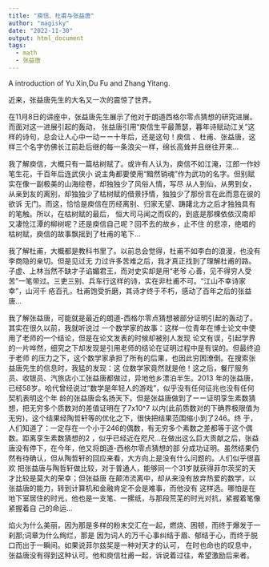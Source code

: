 ```yaml
---
title: "庾信、杜甫与张益唐"
author: "magisky"
date: "2022-11-30"
output: html_document
tags:
  - math
  - 张益唐
---
```


A introduction of Yu Xin,Du Fu and Zhang Yitang.

<!--more-->

近来，张益唐先生的大名又一次的震惊了世界。

在11月8日的讲座中，张益唐先生展示了他对于朗道西格尔零点猜想的研究进展。而面对这一进展引起的轰动，
张益唐引用“庾信生平最萧瑟，暮年诗赋动江关”这样的诗句，总会让人心中一动ーー十年后，还是这句！庾信
、杜甫、张益唐，这样三个名字仿佛长江前赴后继的每一条浪尖一样，绵长高耸并且继往开来…


我了解庾信，大概只有一篇枯树赋了。或许有人认为，庾信不如江淹，江郎一作妙笔生花，千百年后连武侠小
说主角都要使用“黯然销魂”作为武功的名字。但别赋实在像一副极美的山海绘卷，却独独少了风俗人情，写尽
从人到仙，从男到女，从亲到友的离别，却独独少了枯树赋的借景抒情，独独少了那份言在此而意在彼的欲诉
无门。而这，恰恰是庾信在历经离别、归家无望、踌躇北方之后才独独具有的笔触。所以，在枯树赋的最后，
恒大司马闻之而叹的，到底是那棵依依汉南却又凄怆江潭的柳树呢？还是庾信自己呢？回不去的故乡，止不住
的悲凉，绝唱的枯树赋，庾信的故事飘摇到了杜甫的笔下…

我了解杜甫，大概都是教科书里了。以前总会觉得，杜甫不如李白的浪漫，也没有李商隐的亲切。但是见过无
力过许多苦难之后，我才真正找到了理解杜甫的路。子虚、上林当然不缺才子谄媚君王，而对史实却是用“老爷
心善，见不得穷人受苦”一笔带过。三吏三别、兵车行这样的诗，实在非杜甫不可。“江山不幸诗家幸”，山河千
疮百孔，杜甫饱受折磨，其诗才终于不朽，感动了百年之后的张益唐…

我了解张益唐，可能就是最近的朗道-西格尔零点猜想被部分证明引起的轰动了。其实在很久以前，我就听说过
一个数学家的故事：这样一位青年在博士论文中使用了老师的一个结论，但是在论文发表的时候却被别人发现
论文有误，引起学界的一片哗然，细究之下却发现是引用老师的结论在证明过程中是有误的。但最终迫于老师
的压力之下，这个数学家承担了所有的后果，也因此穷困潦倒。在搜索张益唐先生的信息时，我猛的发现：这
位数学家竟然就是他！这之后，餐厅服务员、收银员、汽旅店小工张益唐都做过，异地他乡漂泊半生。2013 
年的张益唐，已经58岁。哈代曾经说过“数学是年轻人的游戏”，似乎没有任何征兆也没有任何契机表明这个年
龄的张益唐会名扬天下。但是张益唐做到了ーー证明孪生素数猜想，把无穷多个质数对的差值证明在了7x10^7
以内(此前质数对的下确界极限值为无穷)，这个结果经陶哲轩等的优化之下，很快把结果范围缩小到了246。终
于，人们知道了：一定存在一个小于246的偶数，有无穷多个素数之差都等于这个偶数。距离孪生素数猜想的2
，似乎已经近在咫尺…在做出这么巨大贡献之后，张益唐没有停下，在今年，他又将朗道-西格尔零点猜想的部
分成功证明。虽然结果仍然有待确认，但从陶哲轩的回应来看，大方向上是没有什么问题的。人们似乎很喜欢
把张益唐与陶哲轩做比较，对于普通人，能够同一个31岁就获得菲尔茨奖的天才比较是莫大的荣幸；但张益唐
在颠沛流离中，却从来没有放弃热爱的数学，以张益唐的能力，转到计算机和金融肯定不会是难事，而他没有
这样选。哪怕是在地下室居住的时光，他也是一支笔、一摞纸，与那段荒芜的时光对抗，紧握着笔像紧握着自
己的命运…

焰火为什么美丽，因为那是多样的粉末交汇在一起，燃烧、困顿，而终于爆发于一刹那;词章为什么绚烂，那是
因为词人的万千心事纠结于眉、郁结于心，而终于脱口而出于一瞬间。如果说菲尔兹奖是一种对天才的认可，
在时也命也的叹息中，张益唐没有得到这种认可。他和庾信杜甫一起，诉说着过往，希望激励后来者。

